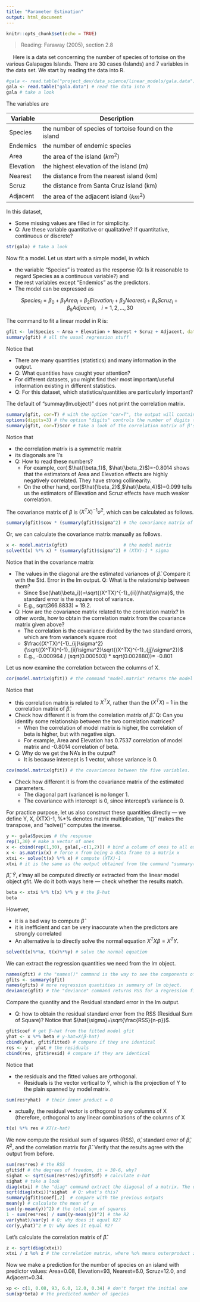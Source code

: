 ```yaml
---
title: "Parameter Estimation"
output: html_document
---
```


```r
knitr::opts_chunk$set(echo = TRUE)
```

> Reading: Faraway (2005), section 2.8

　
Here is a data set concerning the number of species of tortoise on the various Galapagos Islands. There are 30 cases (Islands) and 7 variables in the data set. We start by reading the data into R.

```r
#gala <- read.table("project_dev/data_science/linear_models/gala.data") # read the data into R
gala <- read.table("gala.data") # read the data into R
gala # take a look
```

The variables are

Variable  | Description
--------- | --------------------------------------------------------
Species   | the number of species of tortoise found on the island
Endemics  | the number of endemic species
Area      | the area of the island ($km^2$)
Elevation | the highest elevation of the island (m)
Nearest   | the distance from the nearest island (km)
Scruz     | the distance from Santa Cruz island (km)
Adjacent  | the area of the adjacent island ($km^2$)


In this dataset,

* Some missing values are filled in for simplicity.
* Q: Are these variable quantitative or qualitative? If quantitative, continuous or discrete?

```r
str(gala) # take a look
```

Now fit a model. Let us start with a simple model, in which

* the variable "Species" is treated as the response (Q: Is it reasonable to regard Species as a continuous variable?) and
* the rest variables except "Endemics" as the predictors.
* The model can be expressed as

$$
Species_i = \beta_0 + \beta_1 Area_i + \beta_2 Elevation_i + \beta_3 Nearest_i + \beta_4 Scruz_i + \beta_5 Adjacent_i ~~~~ i=1,2,...,30
$$

The command to fit a linear model in R is:

```r
gfit <- lm(Species ~ Area + Elevation + Nearest + Scruz + Adjacent, data=gala) # "lm" is the command in R to fit a linear model. Use "help(lm)" to understand the details of the command. The option "data=" specifies the dataset that will be used. Also, use "help(formula)" to learn how to express a model in R.
summary(gfit) # all the usual regression stuff
```

Notice that

* There are many quantities (statistics) and many information in the output.
* Q: What quantities have caught your attention?
* For different datasets, you might find their most important/useful information existing in different statistics.
* Q: For this dataset, which statistics/quantities are particularly important?

The default of "summay(lm.object)" does not print the correlation matrix.

```r
summary(gfit, cor=T) # with the option "cor=T", the output will contain the correlation matrix of the estimated parameters
options(digits=3) # the option "digits" controls the number of digits to print
summary(gfit, cor=T)$cor # take a look of the correlation matrix of β's estimators
```

Notice that

* the correlation matrix is a symmetric matrix
* its diagonals are 1's
* Q: How to read these numbers?
    + For example, cor( $\hat{\beta_1}$, $\hat{\beta_2}$)=-0.8014 shows that the estimators of Area and Elevation effects are highly negatively correlated. They have strong collinearity.
    + On the other hand, cor($\hat{\beta_2}$,$\hat{\beta_4}$)=0.099 tells us the estimators of Elevation and Scruz effects have much weaker correlation.

The covariance matrix of $\beta$ is $(X^TX)^{-1}\sigma^2$, which can be calculated as follows.

```r
summary(gfit)$cov * (summary(gfit)$sigma^2) # the covariance matrix of the β's estimators, the command "summary(gfit)$cov" returns (XTX)-1
```

Or, we can calculate the covariance matrix manually as follows.
```r
x <- model.matrix(gfit)                     # the model matrix
solve(t(x) %*% x) * (summary(gfit)$sigma^2) # (XTX)-1 * sigma
```

Notice that in the covariance matrix

* The values in the diagonal are the estimated variances of $\hat{\beta}$. Compare it with the Std. Error in the lm output. Q: What is the relationship between them?
    + Since $se(\hat{\beta_i})=\sqrt{(X^TX)^{-1}_{ii}}\hat{\sigma}$, the standard error is the square root of variance.
    + E.g., sqrt(366.8833) = 19.2.

* Q: How are the covariance matrix related to the correlation matrix? In other words, how to obtain the correlation matrix from the covariance matrix given above?
    + The correlation is the covariance divided by the two standard errors, which are from variance's square root
    + $\frac{(X^TX)^{-1}_{ij}\sigma^2}{\sqrt{(X^TX)^{-1}_{ii}\sigma^2}\sqrt{(X^TX)^{-1}_{jj}\sigma^2}}$
    + E.g., -0.000964 / (sqrt(0.000503) * sqrt(0.002880))= -0.801

Let us now examine the correlation between the columns of X.

```r
cor(model.matrix(gfit)) # the command "model.matrix" returns the model matrix X, which in this case is exactly the matrix formed by the data of the five predictor variables themselves plus the constant vector. This output shows the correlation between the columns of X.
```

Notice that

* this correlation matrix is related to $X^TX$, rather than the $(X^TX)-1$ in the correlation matrix of $\hat{\beta}$.
* Check how different it is from the correlation matrix of $\hat{\beta}$. Q: Can you identify some relationship between the two correlation matrices?
    + When the correlation of model matrix is higher, the correlation of beta is higher, but with negative sign.
    + For example, Area and Elevation has 0.7537 correlation of model matrix and -0.8014 correlation of beta.
* Q: Why do we get the NA's in the output?
    + It is because intercept is 1 vector, whose variance is 0.

```r
cov(model.matrix(gfit)) # the covariances between the five variables.
```

* Check how different it is from the covariance matrix of the estimated parameters.
    + The diagonal part (variance) is no longer 1.
    + The covariance with intercept is 0, since intercept's variance is 0.


For practice purpose, let us also construct these quantities directly --- we define Y, X, (XTX)-1, %*% denotes matrix multiplication, "t()" makes the transpose, and "solve()" computes the inverse.

```r
y <- gala$Species # the response
rep(1,30) # make a vector of ones
x <- cbind(rep(1,30), gala[,-c(1,2)]) # bind a column of ones to all except the first two columns of the data from gala
x <- as.matrix(x) # force x from being a data frame to a matrix x
xtxi <- solve(t(x) %*% x) # compute (XTX)-1
xtxi # it is the same as the output obtained from the command "summary(gfit)$cov"
```

$\hat{\beta}$, $\hat{Y}$, $\hat{\epsilon}$ may all be computed directly or extracted from the linear model object gfit. We do it both ways here --- check whether the results match.

```r
beta <- xtxi %*% t(x) %*% y # the β-hat
beta 
```

However,

* it is a bad way to compute $\hat{\beta}$
* it is inefficient and can be very inaccurate when the predictors are strongly correlated
* An alternative is to directly solve the normal equation $X^TX\beta=X^TY$.

```r
solve(t(x)%*%x, t(x)%*%y) # solve the normal equation
```

We can extract the regression quantities we need from the lm object.

```r
names(gfit) # the "names()" command is the way to see the components of an R object
gfits <- summary(gfit)
names(gfits) # more regression quantities in summary of lm object.
deviance(gfit) # the "deviance" command returns RSS for a regression fitted model.
```

Compare the quantity and the Residual standard error in the lm output.

* Q: how to obtain the residual standard error from the RSS (Residual Sum of Square)? Notice that $\hat{\sigma}=\sqrt{\frac{RSS}{n-p}}$.

```r
gfit$coef # get β-hat from the fitted model gfit
yhat <- x %*% beta # y-hat=X(β-hat)
cbind(yhat, gfit$fitted) # compare if they are identical
res <- y - yhat # the residuals
cbind(res, gfit$resid) # compare if they are identical
```

Notice that

* the residuals and the fitted values are orthogonal.
    + Residuals is the vector vertical to $\hat{Y}$, which is the projection of Y to the plain spanned by model matrix.

```r
sum(res*yhat)  # their inner product = 0
```

* actually, the residual vector is orthogonal to any columns of X (therefore, orthogonal to any linear combinations of the columns of X

```r
t(x) %*% res # XT(ε-hat)
```

We now compute the residual sum of squares (RSS), $\hat{\sigma}$, standard error of $\hat{\beta}$, $R^2$, and the correlation matrix for $\hat{\beta}$. Verify that the results agree with the output from before.

```r
sum(res*res) # the RSS
gfit$df # the degrees of freedom, it = 30-6, why?
sighat <- sqrt(sum(res*res)/gfit$df) # calculate σ-hat
sighat # take a look
diag(xtxi) # the "diag" command extract the diagonal of a matrix. The output is the diagonal entries of (XTX)-1
sqrt(diag(xtxi))*sighat  # Q: what's this?
summary(gfit)$coef[,2]  # compare with the previous outputs
mean(y) # calculate the mean of y
sum((y-mean(y))^2) # the total sum of squares
1 - sum(res*res) / sum((y-mean(y))^2) # the R2
var(yhat)/var(y) # Q: why does it equal R2?
cor(y,yhat)^2 # Q: why does it equal R2?
```

Let's calculate the correlation matrix of $\hat{\beta}$.

```r
z <- sqrt(diag(xtxi)) 
xtxi / z %o% z # the correlation matrix, where %o% means outerproduct zzT
```

Now we make a prediction for the number of species on an island with predictor values: Area=0.08, Elevation=93, Nearest=6.0, Scruz=12.0, and Adjacent=0.34.

```r
xp <- c(1, 0.08, 93, 6.0, 12.0, 0.34) # don't forget the initial one
sum(xp*beta) # the predicted number of species
```


